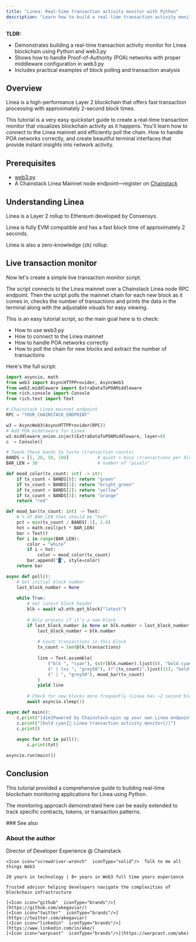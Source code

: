 ```yaml
---
title: "Linea: Real-time transaction activity monitor with Python"
description: "Learn how to build a real-time transaction activity monitor for Linea blockchain using Python and web3.py through Chainstack RPC endpoints."
---
```


**TLDR:**

* Demonstrates building a real-time transaction activity monitor for Linea blockchain using Python and web3.py
* Shows how to handle Proof-of-Authority (POA) networks with proper middleware configuration in web3.py
* Includes practical examples of block polling and transaction analysis

## Overview

Linea is a high-performance Layer 2 blockchain that offers fast transaction processing with approximately 2-second block times.

This tutorial is a very easy quickstart guide to create a real-time transaction monitor that visualizes blockchain activity as it happens. You'll learn how to connect to the Linea mainnet and efficiently poll the chain. How to handle POA networks correctly, and create beautiful terminal interfaces that provide instant insights into network activity.

## Prerequisites

- [web3.py](https://web3py.readthedocs.io/)
- A Chainstack Linea Mainnet node endpoint—register on [Chainstack](https://console.chainstack.com/)

## Understanding Linea

Linea is a Layer 2 rollup to Ethereum developed by Consensys.

Linea is fully EVM compatible and has a fast block time of approximately 2 seconds.

Linea is also a zero-knowledge (zk) rollup.

## Live transaction monitor

Now let's create a simple live transaction monitor script.

The script connects to the Linea mainnet over a Chainstack Linea node RPC endpoint. Then the script polls the mainnet chain for each new block as it comes in, checks the number of transactions and prints the data in the terminal along with the adjustable visuals for easy viewing.

This is an easy tutorial script, so the main goal here is to check:

* How to use web3.py
* How to connect to the Linea mainnet
* How to handle POA networks correctly
* How to poll the chain for new blocks and extract the number of transactions

Here's the full script:

```python
import asyncio, math
from web3 import AsyncHTTPProvider, AsyncWeb3
from web3.middleware import ExtraDataToPOAMiddleware
from rich.console import Console
from rich.text import Text

# Chainstack Linea mainnet endpoint
RPC = "YOUR_CHAINSTACK_ENDPOINT"

w3 = AsyncWeb3(AsyncHTTPProvider(RPC))
# Add POA middleware for Linea
w3.middleware_onion.inject(ExtraDataToPOAMiddleware, layer=0)
c  = Console()

# Tweak these bands to taste (transaction counts)
BANDS = [5, 20, 50, 100]           # quiet > busy (transactions per block)
BAR_LEN = 30                       # number of "pixels"

def mood_color(tx_count: int) -> str:
    if tx_count < BANDS[0]: return "green"
    if tx_count < BANDS[1]: return "bright_green"
    if tx_count < BANDS[2]: return "yellow"
    if tx_count < BANDS[3]: return "orange"
    return "red"

def mood_bar(tx_count: int) -> Text:
    # % of BAR_LEN that should be "hot"
    pct = min(tx_count / BANDS[-1], 1.0)
    hot = math.ceil(pct * BAR_LEN)
    bar = Text()
    for i in range(BAR_LEN):
        color = "white"
        if i < hot:
            color = mood_color(tx_count)
        bar.append("█", style=color)
    return bar

async def poll():
    # Get initial block number
    last_block_number = None
    
    while True:
        # Get latest block header
        blk = await w3.eth.get_block("latest")
        
        # Only process if it's a new block
        if last_block_number is None or blk.number > last_block_number:
            last_block_number = blk.number
            
            # Count transactions in this block
            tx_count = len(blk.transactions)
                
            line = Text.assemble(
                ("blk ", "cyan"), (str(blk.number).ljust(8), "bold cyan"),
                (" | txs ", "grey50"), (f"{tx_count}".ljust(11), "bold"),
                (" | ", "grey50"), mood_bar(tx_count)
            )
            yield line
        
        # Check for new blocks more frequently (Linea has ~2 second block times)
        await asyncio.sleep(1)

async def main():
    c.print("[dim]Powered by Chainstack—spin up your own Linea endpoint in 30s[/]")
    c.print("[bold cyan]🎯 Linea transaction activity monitor[/]")
    c.print()
    
    async for txt in poll():
        c.print(txt)

asyncio.run(main()) 
```

## Conclusion

This tutorial provided a comprehensive guide to building real-time blockchain monitoring applications for Linea using Python.

The monitoring approach demonstrated here can be easily extended to track specific contracts, tokens, or transaction patterns.

<Info>
  ### See also

  <CardGroup>
    <Card title="Linea documentation" href="https://docs.linea.build/" icon="angle-right" horizontal />
    <Card title="web3.py documentation" href="https://web3py.readthedocs.io/" icon="angle-right" horizontal />
  </CardGroup>
</Info>

### About the author

<CardGroup>
  <Card title="Ake" img="/images/docs/profile_images/1719912994363326464/8_Bi4fdM_400x400.jpg">
    <Icon icon="code"  iconType="solid"/>Director of Developer Experience @ Chainstack

    <Icon icon="screwdriver-wrench"  iconType="solid"/>  Talk to me all things Web3

    20 years in technology | 8+ years in Web3 full time years experience

    Trusted advisor helping developers navigate the complexities of blockchain infrastructure

    [<Icon icon="github"  iconType="brands"/>](https://github.com/akegaviar/)
    [<Icon icon="twitter"  iconType="brands"/>](https://twitter.com/akegaviar)
    [<Icon icon="linkedin"  iconType="brands"/>](https://www.linkedin.com/in/ake/)
    [<Icon icon="warpcast"  iconType="brands"/>](https://warpcast.com/ake)
  </Card>
</CardGroup> 